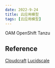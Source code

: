 ```yaml
---
date: 2022-9-24
title: 云应用模型
tags: [云应用模型]
---
```


OAM
OpenShift
Tanzu

## Reference

[Cloudcraft]()
[Lucidscale](https://lucidscale.com/)
[](https://www.hava.io/)
